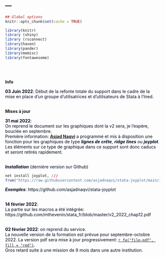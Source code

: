 ---
---

```{r setup, include=FALSE}
## Global options
knitr::opts_chunk$set(cache = TRUE)

library(knitr)
library (shiny)
library (rsconnect)
library(haven)
library(pander)
library(memisc)
library(fontawesome)
```

<br><br>


**Info** 
<div class="alert alert-warning">
<span style="color:rgb(3,10,29);">
**03 Juin 2022**:
Début de la refonte totale du support dans le cadre de la mise en place d'un groupe d'utilisatrices et d'utilisateurs de Stata à l'Ined.
</div>

<br>
**Mises à jour** 
<div class="alert alert-info">
<span style="color:rgb(3,10,29);">
**31 mai 2022**:   
On reprend le document sur les graphiques dont la v2 sera, je l'espère, bouclée en septembre.    
Première information: [**Asjad Naqvi**](https://asjadnaqvi.github.io/) a programmé et mis à disposition une fonction pour les graphiques de type ***lignes de crête***, ***ridge lines*** ou ***joyplot***. 
Les éléments sur ce type de graphique dans ce support sont donc caducs et seront retirés rapidement.  

<br>
<span style="color:rgb(3,10,29);">
***Installation*** (dernière version sur Github)
```{r eval=FALSE}
net install joyplot, ///
from("https://raw.githubusercontent.com/asjadnaqvi/stata-joyplot/main/installation/") replace
```

<span style="color:rgb(3,10,29);">
***Exemples***:  https://github.com/asjadnaqvi/stata-joyplot   

<br>
 <span style="color:rgb(3,10,29);">
**14 février 2022**:  
La partie sur les macros a été intégrée: https://github.com/mthevenin/stata_fr/blob/master/v2_2022_chap12.pdf  

<br>
 <span style="color:rgb(3,10,29);">
**02 février 2022**: on reprend du service.      
La nouvelle version de la formation est prévue pour septembre-octobre 2022. La version pdf sera mise à jour progressivement: [`r fa("file-pdf", fill = "red")`](https://github.com/mthevenin/stata_fr/blob/master/v2_2021.pdf).  
Gros retard suite à une mission de 9 mois dans une autre institution.

</div>